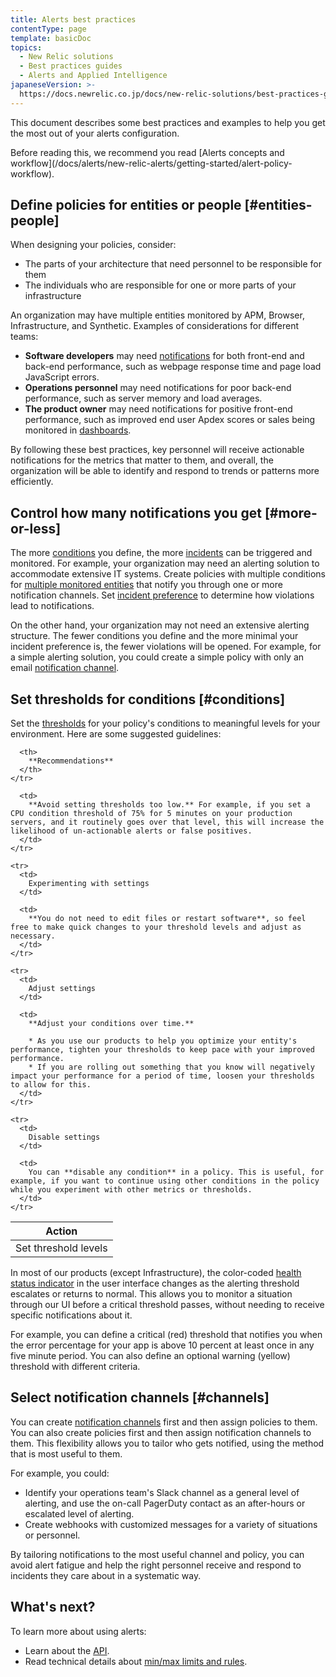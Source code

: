 ```yaml
---
title: Alerts best practices
contentType: page
template: basicDoc
topics:
  - New Relic solutions
  - Best practices guides
  - Alerts and Applied Intelligence
japaneseVersion: >-
  https://docs.newrelic.co.jp/docs/new-relic-solutions/best-practices-guides/alerts-applied-intelligence/alerts-best-practices
---
```


This document describes some best practices and examples to help you get the most out of your alerts configuration.

<Callout variant="important">
  Before reading this, we recommend you read [Alerts concepts and workflow](/docs/alerts/new-relic-alerts/getting-started/alert-policy-workflow).
</Callout>

## Define policies for entities or people [#entities-people]

When designing your policies, consider:

* The parts of your architecture that need personnel to be responsible for them
* The individuals who are responsible for one or more parts of your infrastructure

An organization may have multiple entities monitored by APM, Browser, Infrastructure, and Synthetic. Examples of considerations for different teams:

* **Software developers** may need [notifications](/docs/alerts/new-relic-alerts/managing-notification-channels/notification-channels-controlling-where-send-alerts) for both front-end and back-end performance, such as webpage response time and page load JavaScript errors.
* **Operations personnel** may need notifications for poor back-end performance, such as server memory and load averages.
* **The product owner** may need notifications for positive front-end performance, such as improved end user Apdex scores or sales being monitored in [dashboards](/docs/query-your-data/explore-query-data/dashboards/introduction-new-relic-one-dashboards).

By following these best practices, key personnel will receive actionable notifications for the metrics that matter to them, and overall, the organization will be able to identify and respond to trends or patterns more efficiently.

## Control how many notifications you get [#more-or-less]

The more [conditions](/docs/alerts/new-relic-alerts-beta/configuring-alert-policies/define-alert-conditions) you define, the more [incidents](/docs/alerts/new-relic-alerts-beta/reviewing-alert-incidents/explore-incident-history) can be triggered and monitored. For example, your organization may need an alerting solution to accommodate extensive IT systems. Create policies with multiple conditions for [multiple monitored entities](/docs/alerts/new-relic-alerts-beta/configuring-alert-policies/select-product-targets-alert-condition) that notify you through one or more notification channels. Set [incident preference](/docs/alerts/new-relic-alerts/configuring-alert-policies/specify-when-new-relic-creates-incidents) to determine how violations lead to notifications.

On the other hand, your organization may not need an extensive alerting structure. The fewer conditions you define and the more minimal your incident preference is, the fewer violations will be opened. For example, for a simple alerting solution, you could create a simple policy with only an email [notification channel](/docs/alerts/new-relic-alerts/managing-notification-channels/notification-channels-controlling-where-send-alerts).

## Set thresholds for conditions [#conditions]

Set the [thresholds](/docs/alerts/new-relic-alerts-beta/configuring-alert-policies/define-thresholds-trigger-alert) for your policy's conditions to meaningful levels for your environment. Here are some suggested guidelines:

<Table>
  <thead>
    <tr>
      <th width={200}>
        Action
      </th>

      <th>
        **Recommendations**
      </th>
    </tr>
  </thead>

  <tbody>
    <tr>
      <td>
        Set threshold levels
      </td>

      <td>
        **Avoid setting thresholds too low.** For example, if you set a CPU condition threshold of 75% for 5 minutes on your production servers, and it routinely goes over that level, this will increase the likelihood of un-actionable alerts or false positives.
      </td>
    </tr>

    <tr>
      <td>
        Experimenting with settings
      </td>

      <td>
        **You do not need to edit files or restart software**, so feel free to make quick changes to your threshold levels and adjust as necessary.
      </td>
    </tr>

    <tr>
      <td>
        Adjust settings
      </td>

      <td>
        **Adjust your conditions over time.**

        * As you use our products to help you optimize your entity's performance, tighten your thresholds to keep pace with your improved performance.
        * If you are rolling out something that you know will negatively impact your performance for a period of time, loosen your thresholds to allow for this.
      </td>
    </tr>

    <tr>
      <td>
        Disable settings
      </td>

      <td>
        You can **disable any condition** in a policy. This is useful, for example, if you want to continue using other conditions in the policy while you experiment with other metrics or thresholds.
      </td>
    </tr>
  </tbody>
</Table>

In most of our products (except Infrastructure), the color-coded [health status indicator](https://docs.newrelic.com/docs/accounts-partnerships/education/getting-started-new-relic/glossary#health-status) in the user interface changes as the alerting threshold escalates or returns to normal. This allows you to monitor a situation through our UI before a critical threshold passes, without needing to receive specific notifications about it.

For example, you can define a critical (red) threshold that notifies you when the error percentage for your app is above 10 percent at least once in any five minute period. You can also define an optional warning (yellow) threshold with different criteria.

## Select notification channels [#channels]

You can create [notification channels](/docs/alerts/new-relic-alerts-beta/managing-notification-channels/notification-channels-controlling-where-send-alerts) first and then assign policies to them. You can also create policies first and then assign notification channels to them. This flexibility allows you to tailor who gets notified, using the method that is most useful to them.

For example, you could:

* Identify your operations team's Slack channel as a general level of alerting, and use the on-call PagerDuty contact as an after-hours or escalated level of alerting.
* Create webhooks with customized messages for a variety of situations or personnel.

<Callout variant="tip">
  By tailoring notifications to the most useful channel and policy, you can avoid alert fatigue and help the right personnel receive and respond to incidents they care about in a systematic way.
</Callout>

## What's next?

To learn more about using alerts:

* Learn about the [API](https://docs.newrelic.com/docs/alerts/rest-api-alerts/new-relic-alerts-rest-api/rest-api-calls-new-relic-alerts).
* Read technical details about [min/max limits and rules](https://docs.newrelic.com/docs/alerts/new-relic-alerts/getting-started/minimum-maximum-values).
